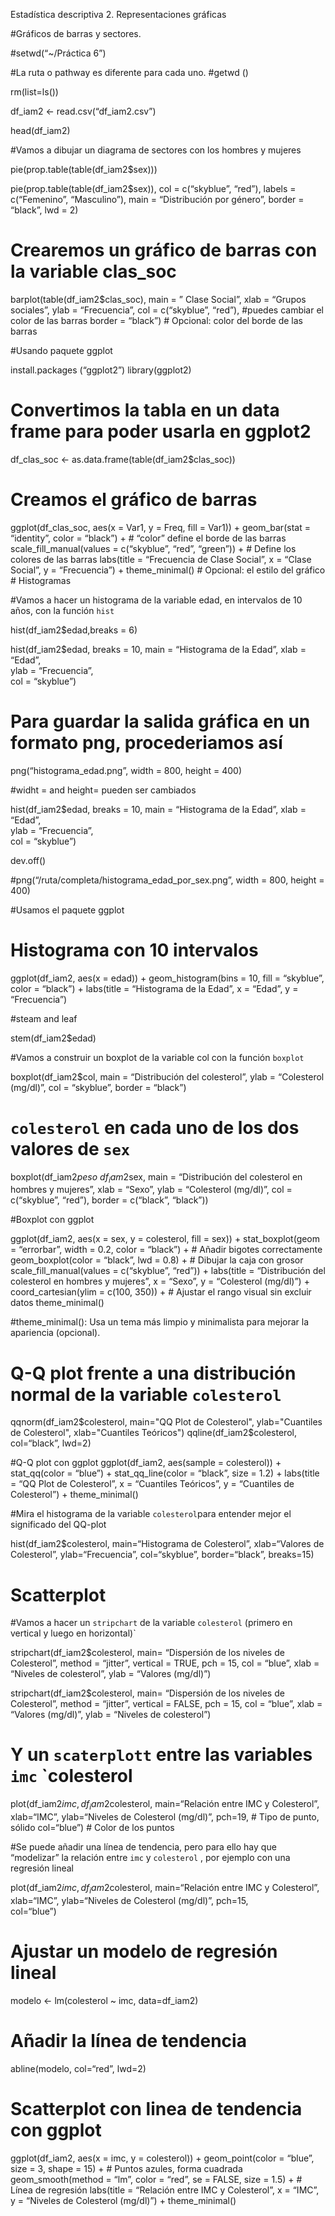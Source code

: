  Estadística descriptiva 2. Representaciones gráficas

 #Gráficos de barras y sectores.




#setwd("~/Práctica 6")

#La ruta o pathway es diferente para cada uno.
#getwd ()

rm(list=ls())

df_iam2 <- read.csv("df_iam2.csv")




head(df_iam2)


#Vamos a dibujar un diagrama de sectores con los hombres y mujeres 


pie(prop.table(table(df_iam2$sex)))






pie(prop.table(table(df_iam2$sex)), col = c("skyblue", "red"), 
    labels = c("Femenino", "Masculino"), 
    main = "Distribución por género", border = "black", 
    lwd = 2)


# Crearemos un gráfico de barras con la variable clas_soc



barplot(table(df_iam2$clas_soc), 
        main = " Clase Social", 
        xlab = "Grupos sociales", 
        ylab = "Frecuencia", 
        col = c("skyblue", "red"), #puedes cambiar el color de las barras
        border = "black")  # Opcional: color del borde de las barras
        
        
        
#Usando paquete ggplot

install.packages ("ggplot2")
library(ggplot2)

# Convertimos la tabla en un data frame para poder usarla en ggplot2
df_clas_soc <- as.data.frame(table(df_iam2$clas_soc))

# Creamos el gráfico de barras

ggplot(df_clas_soc, aes(x = Var1, y = Freq, fill = Var1)) +
  geom_bar(stat = "identity", color = "black") +  # "color" define el borde de las barras
  scale_fill_manual(values = c("skyblue", "red", "green")) +  # Define los colores de las barras
  labs(title = "Frecuencia de Clase Social", x = "Clase Social", y = "Frecuencia") +
  theme_minimal()  # Opcional: el estilo del gráfico
# Histogramas


#Vamos a hacer un histograma de la variable edad, en intervalos de 10 años, con la función `hist`


hist(df_iam2$edad,breaks = 6)

hist(df_iam2$edad,
     breaks = 10,
     main = "Histograma de la Edad", 
     xlab = "Edad",                 
     ylab = "Frecuencia",           
     col = "skyblue")             


# Para guardar la salida gráfica en un formato png, procederiamos así


png("histograma_edad.png", width = 800, height = 400)

#widht = and height= pueden ser cambiados 

hist(df_iam2$edad,
     breaks = 10,
     main = "Histograma de la Edad", 
     xlab = "Edad",                 
     ylab = "Frecuencia",           
     col = "skyblue")             

dev.off()




#png("/ruta/completa/histograma_edad_por_sex.png", width = 800, height = 400)

#Usamos el paquete ggplot

# Histograma con 10 intervalos
ggplot(df_iam2, aes(x = edad)) +
  geom_histogram(bins = 10, fill = "skyblue", color = "black") +
  labs(title = "Histograma de la Edad", 
       x = "Edad", 
       y = "Frecuencia")

#steam and leaf

stem(df_iam2$edad)


#Vamos a construir un boxplot de la variable col con la función `boxplot`


boxplot(df_iam2$col,
main = "Distribución del colesterol",
ylab = "Colesterol (mg/dl)",
col = "skyblue",
border = "black")


# `colesterol` en cada uno de los dos valores de `sex`


boxplot(df_iam2$peso ~ df_iam2$sex,
main = "Distribución del colesterol en hombres y mujeres",
xlab = "Sexo",
ylab = "Colesterol (mg/dl)",
col = c("skyblue", "red"),
border = c("black", "black"))

#Boxplot con ggplot

ggplot(df_iam2, aes(x = sex, y = colesterol, fill = sex)) +
  stat_boxplot(geom = "errorbar", width = 0.2, color = "black") +  # Añadir bigotes correctamente
  geom_boxplot(color = "black", lwd = 0.8) +  # Dibujar la caja con grosor
  scale_fill_manual(values = c("skyblue", "red")) +
  labs(title = "Distribución del colesterol en hombres y mujeres",
       x = "Sexo",
       y = "Colesterol (mg/dl)") +
  coord_cartesian(ylim = c(100, 350)) +  # Ajustar el rango visual sin excluir datos
  theme_minimal()


#theme_minimal(): Usa un tema más limpio y minimalista para mejorar la apariencia (opcional).



# Q-Q plot frente a una distribución normal de la variable `colesterol`


qqnorm(df_iam2$colesterol, 
       main="QQ Plot de Colesterol",
       ylab="Cuantiles de Colesterol", 
       xlab="Cuantiles Teóricos")
qqline(df_iam2$colesterol, col="black", lwd=2) 


#Q-Q plot con ggplot
ggplot(df_iam2, aes(sample = colesterol)) +
  stat_qq(color = "blue") +
  stat_qq_line(color = "black", size = 1.2) +
  labs(title = "QQ Plot de Colesterol", 
       x = "Cuantiles Teóricos", 
       y = "Cuantiles de Colesterol") +
  theme_minimal()




#Mira el histograma de la variable `colesterol`para entender mejor el significado del QQ-plot


hist(df_iam2$colesterol,
     main="Histograma de Colesterol",
     xlab="Valores de Colesterol",
     ylab="Frecuencia",
     col="skyblue",
     border="black",
     breaks=15) 


# Scatterplot



#Vamos a hacer un `stripchart` de la variable `colesterol`  (primero en vertical y luego en horizontal)`


stripchart(df_iam2$colesterol, 
           main= "Dispersión de los niveles de Colesterol",
           method = "jitter", 
           vertical = TRUE, 
           pch = 15, 
           col = "blue", 
           xlab = "Niveles de colesterol",
           ylab = "Valores (mg/dl)")

stripchart(df_iam2$colesterol, 
           main= "Dispersión de los niveles de Colesterol",
           method = "jitter", 
           vertical = FALSE, 
           pch = 15, 
           col = "blue", 
           xlab = "Valores (mg/dl)",
           ylab = "Niveles de colesterol")


# Y un `scaterplott` entre las variables `imc` `colesterol


plot(df_iam2$imc, df_iam2$colesterol, 
     main="Relación entre IMC y Colesterol", 
     xlab="IMC", 
     ylab="Niveles de Colesterol (mg/dl)", 
     pch=19,     # Tipo de punto, sólido
     col="blue") # Color de los puntos


#Se puede añadir una línea de tendencia, pero para ello hay que "modelizar" la relación entre `imc` y `colesterol` , por ejemplo con una regresión lineal



plot(df_iam2$imc, df_iam2$colesterol, 
     main="Relación entre IMC y Colesterol", 
     xlab="IMC", 
     ylab="Niveles de Colesterol (mg/dl)", 
     pch=15,     
     col="blue") 
     
# Ajustar un modelo de regresión lineal
modelo <- lm(colesterol ~ imc, data=df_iam2)

# Añadir la línea de tendencia
abline(modelo, col="red", lwd=2) 

# Scatterplot con linea de tendencia con ggplot

ggplot(df_iam2, aes(x = imc, y = colesterol)) +
  geom_point(color = "blue", size = 3, shape = 15) +  # Puntos azules, forma cuadrada
  geom_smooth(method = "lm", color = "red", se = FALSE, size = 1.5) +  # Línea de regresión
  labs(title = "Relación entre IMC y Colesterol",
       x = "IMC", 
       y = "Niveles de Colesterol (mg/dl)") +
  theme_minimal()
